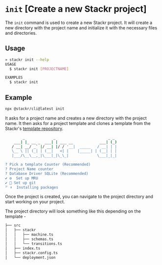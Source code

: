 # `init` [Create a new Stackr project]

The `init` command is used to create a new Stackr project. It will create a new directory with the project name and initialize it with the necessary files and directories.

## Usage

```bash
» stackr init --help
USAGE
  $ stackr init [PROJECTNAME]

EXAMPLES
  $ stackr init
```

## Example

```bash
npx @stackr/cli@latest init
```

It asks for a project name and creates a new directory with the project name. It then asks for a project template and clones a template from the Stackr's [template repository](http://github.com/stackrlabs/micro-rollup-examples).

```bash
        _             _                        _ _
    ___| |_ __ _  ___| | ___ __            ___| (_)
   / __| __/ _` |/ __| |/ / '__|  _____   / __| | |
   \__ \ || (_| | (__|   <| |    |_____| | (__| | |
   |___/\__\__,_|\___|_|\_\_|             \___|_|_|

? Pick a template Counter (Recommended)
? Project Name counter
? Database Driver SQLite (Recommended)
✔ ⚙️  Set up MRU
✔ 🧹 Set up git
⠋ ⬇️  Installing packages
```

Once the project is created, you can navigate to the project directory and start working on your project.

The project directory will look something like this depending on the template -

```bash
├── src
│   ├── stackr
│   │   ├── machine.ts
│   │   ├── schemas.ts
│   │   └── transitions.ts
│   ├── index.ts
│   ├── stackr.config.ts
│   └── deployment.json
```
